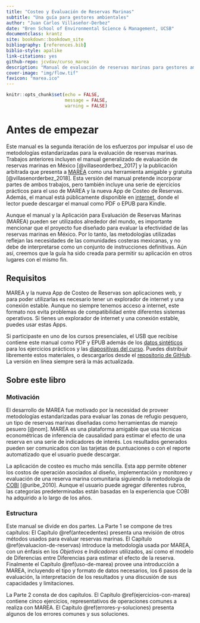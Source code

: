 ```yaml
---
title: "Costeo y Evaluación de Reservas Marinas"
subtitle: "Una guía para gestores ambientales"
author: "Juan Carlos Villaseñor-Derbez"
date: "Bren School of Environmental Science & Management, UCSB"
documentclass: krantz
site: bookdown::bookdown_site
bibliography: [references.bib]
biblio-style: apalike
link-citations: yes
github-repo: jcvdav/curso_marea
description: "Manual de evaluación de reservas marinas para gestores ambientales."
cover-image: "img/flow.tif"
favicon: "marea.ico"
---
```


```r
knitr::opts_chunk$set(echo = FALSE,
                      message = FALSE,
                      warning = FALSE)
```


# Antes de empezar {-}

Este manual es la segunda iteración de los esfuerzos por impulsar el uso de metodologías estandarizadas para la evaluación de reservas marinas. Trabajos anteriores incluyen el manual generalizado de evaluación de reservas marinas en México [@villaseorderbez_2017] y la publicación arbitrada que presenta a [MAREA](https://turfeffect.shinyapps.io/marea/) como una herramienta amigable y gratuita [@villasenorderbez_2018]. Esta versión del manual pretende incorporar partes de ambos trabajos, pero también incluye una serie de ejercicios prácticos para el uso de MAREA y la nueva App de Costeo de Reservas. Además, el manual está públicamente disponible en [internet](https://jcvdav.github.io/curso_marea/), donde el lector puede descargar el manual como PDF o EPUB para Kindle.

Aunque el manual y la Aplicación para Evaluación de Reservas Marinas (MAREA) pueden ser utilizados alrededor del mundo, es importante mencionar que el proyecto fue diseñado para evaluar la efectividad de las reservas marinas en México. Por lo tanto, las metodologías utilizadas reflejan las necesidades de las comunidades costeras mexicanas, y no debe de interpretarse como un conjunto de instrucciones definitivas. Aún así, creemos que la guía ha sido creada para permitir su aplicación en otros lugares con el mismo fin.

## Requisitos

MAREA y la nueva App de Costeo de Reservas son aplicaciones web, y para poder utilizarlas es necesario tener un explorador de internet y una conexión estable. Aunque no siempre tenemos acceso a internet, este formato nos evita problemas de compatibilidad entre diferentes sistemas operativos. Si tienes un explorador de internet y una conexión estable, puedes usar estas Apps.

Si participaste en uno de los cursos presenciales, el USB que recibise contiene este manual como PDF y EPUB además de los [datos sintéticos](https://github.com/jcvdav/curso_marea/materiales/datos) para los ejercicios prácticos y las [diapositivas del curso](https://github.com/jcvdav/curso_marea/materiales/diapositivas). Puedes distribuir libremente estos materiales, o descargarlos desde el [repositorio de GitHub](https://github.com/jcvdav/curso_marea). La versión en línea siempre será la más actualizada.

## Sobre este libro

### Motivación

El desarrollo de MAREA fue motivado por la necesidad de proveer metodologías estandarizadas para evaluar las zonas de refugio pesquero, un tipo de reservas marinas diseñadas como herramientas de manejo pesuero [@nom]. MAREA es una plataforma amigable que usa técnicas econométricas de inferencia de causalidad para estimar el efecto de una reserva en una serie de indicadores de interés. Los resultados generados pueden ser comunicados con las tarjetas de puntuaciones o con el reporte automatizado que el usuario puede descargar.

La aplicación de costeo es mucho más sencilla. Esta app permite obtener los costos de operación asociados al diseño, implementación y monitoreo y evaluación de una reserva marina comunitaria siguiendo la metodología de [COBI](https://cobi.org.mx/) [@uribe_2010]. Aunque el usuario puede agregar diferentes rubros, las categorías predeterminadas están basadas en la experiencia que COBI ha adquirido a lo largo de los años.

### Estructura

Este manual se divide en dos partes. La Parte 1 se compone de tres capítulos: El Capítulo \@ref(antecedentes) presenta una revisión de otros métodos usados para evaluar reservas marinas. El Capítulo \@ref(evaluacion-de-reservas) introduce la metodología usada por MAREA, con un énfasis en los *Objetivos* e *Indicadores* utilizados, así como el modelo de Diferencias entre Diferencias para estimar el efecto de la reserva. Finalmente el Capítulo \@ref(uso-de-marea) provee una introducción a MAREA, incluyendo el tipo y formato de datos necesarios, los 6 pasos de la evaluación, la interpretación de los resultados y una discusión de sus capacidades y limitaciones.

La Parte 2 consta de dos capítulos. El Capítulo \@ref(ejercicios-con-marea) contiene cinco ejercicios, representativos de operaciones comunes a realiza con MAREA. El Capítulo \@ref(errores-y-soluciones) presenta algunos de los errores comunes y sus soluciones.





